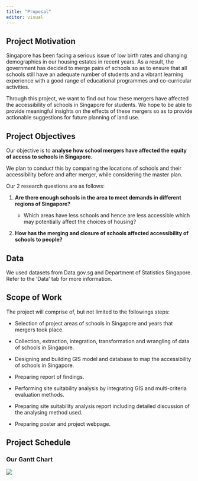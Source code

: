 ```yaml
---
title: "Proposal"
editor: visual
---
```


## Project Motivation

Singapore has been facing a serious issue of low birth rates and changing demographics in our housing estates in recent years. As a result, the government has decided to merge pairs of schools so as to ensure that all schools still have an adequate number of students and a vibrant learning experience with a good range of educational programmes and co-curricular activities.

Through this project, we want to find out how these mergers have affected the accessibility of schools in Singapore for students. We hope to be able to provide meaningful insights on the effects of these mergers so as to provide actionable suggestions for future planning of land use.

## Project Objectives

Our objective is to **analyse how school mergers have affected the equity of access to schools in Singapore**.

We plan to conduct this by comparing the locations of schools and their accessibility before and after merger, while considering the master plan.

Our 2 research questions are as follows:

1.  **Are there enough schools in the area to meet demands in different regions of Singapore?**

    -   Which areas have less schools and hence are less accessible which may potentially affect the choices of housing?

2.  **How has the merging and closure of schools affected accessibility of schools to people?**

## Data

We used datasets from Data.gov.sg and Department of Statistics Singapore. Refer to the 'Data' tab for more information.

## Scope of Work

The project will comprise of, but not limited to the followings steps:

-   Selection of project areas of schools in Singapore and years that mergers took place.

-   Collection, extraction, integration, transformation and wrangling of data of schools in Singapore.

-   Designing and building GIS model and database to map the accessibility of schools in Singapore.

-   Preparing report of findings.

-   Performing site suitability analysis by integrating GIS and multi-criteria evaluation methods.

-   Preparing site suitability analysis report including detailed discussion of the analysing method used.

-   Preparing poster and project webpage.

## Project Schedule

### Our Gantt Chart

![](images/GIS%20Gantt%20Chart.jpg){fig-align="left"}

